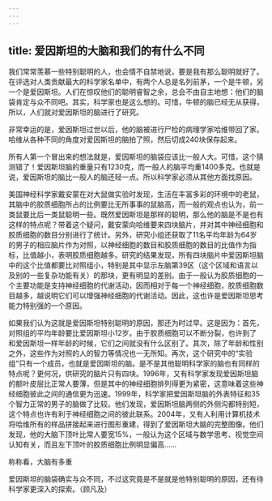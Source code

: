 ```yaml
---
---
---
```

title: 爱因斯坦的大脑和我们的有什么不同
---






我们常常羡慕一些特别聪明的人，也会情不自禁地说，要是我有那么聪明就好了。在评选对人类贡献最大的科学家名单中，有两个人总是名列前茅，一个是牛顿，另一个是爱因斯坦。人们在惊叹他们的聪明睿智之余，总会不由自主地想：他们的脑袋肯定与众不同吧。其实，科学家也是这么想的。可惜，牛顿的脑已经无从获得，所以，人们就对爱因斯坦的脑进行了研究。

非常幸运的是，爱因斯坦过世以后，他的脑被进行尸检的病理学家哈维带回了家。哈维从各种不同的角度对爱因斯坦的脑拍了照，然后切成240块保存起来。

所有人第一个冒出来的想法就是，爱因斯坦的脑袋应该比一般人大。可惜，这个猜测错了！爱因斯坦脑的重量只有1230克，而一般人的脑平均重1400多克。也就是说，爱因斯坦的脑比一般人的脑还轻一点。所以科学家必须从其他方面找原因。

美国神经科学家戴安蒙在对大鼠做实验时发现，生活在丰富多彩的环境中的老鼠，其脑中的胶质细胞所占的比例要比无所事事的鼠脑高，而一般的观点也认为，前一类鼠要比后一类鼠聪明一些。既然爱因斯坦是那样的聪明，那么他的脑是不是也有这样的特点呢？带着这个疑问，戴安蒙向哈维要来四块脑片，并对其中神经细胞和胶质细胞的数目分别进行了统计。另外，研究小组还获取了11名平均年龄为64岁的男子的相应脑片作为对照，以神经细胞的数目和胶质细胞的数目的比值作为指标，比值越小，表明胶质细胞越多。研究的结果发现，所有四块脑片中爱因斯坦脑中的这个比值都要比对照组小，特别是其中显示左脑第39区（这个区域和语言以及别的一些复杂功能有关）的那块，更有明显的差别。由于一般认为胶质细胞的一个主要功能是支持神经细胞的代谢活动，因而相对于每一个神经细胞，胶质细胞数目越多，越说明它们可以增强神经细胞的代谢活动。因此，这也许是爱因斯坦思考能力特别强的一个原因。

如果我们认为这就是爱因斯坦特别聪明的原因，那还为时过早。这是因为：首先，对照组的平均年龄要比爱因斯坦小12岁。由于胶质细胞可以不断分裂，也许到了和爱因斯坦一样年龄的时候，它们之间就没有什么区别了。其次，除了年龄和性别之外，这些作为对照的人的智力等情况也一无所知。再次，这个研究中的“实验组”只有一个成员，也就是爱因斯坦的脑。是不是其他聪明科学家的脑也有同样的特点呢？更何况，供研究的脑片只有四块。1996年，又有科学家发现爱因斯坦脑的额叶皮层比正常人要薄，但是其中的神经细胞排列得更为紧密，这意味着这些神经细胞彼此之间的通信更为迅速。1999年，科学家把爱因斯坦脑的外表特征和35个智力正常的男子的脑做了比较。他们发现，爱因斯坦脑两侧的外侧沟都特别短，这个特点也许有利于神经细胞之间的彼此联系。2004年，又有人利用计算机技术将哈维所有的样品拼接起来进行图形重建，得到了爱因斯坦大脑的完整图像。他们发现，他的大脑下顶叶比常人要宽15%，一般认为这个区域与数学思考、视觉空间认知有关，而且左下顶叶的胶质细胞比例明显偏高……

称称看，大脑有多重



爱因斯坦的脑袋确实与众不同，不过这究竟是不是就是他特别聪明的原因，还有待科学家更深入的探索。（顾凡及）